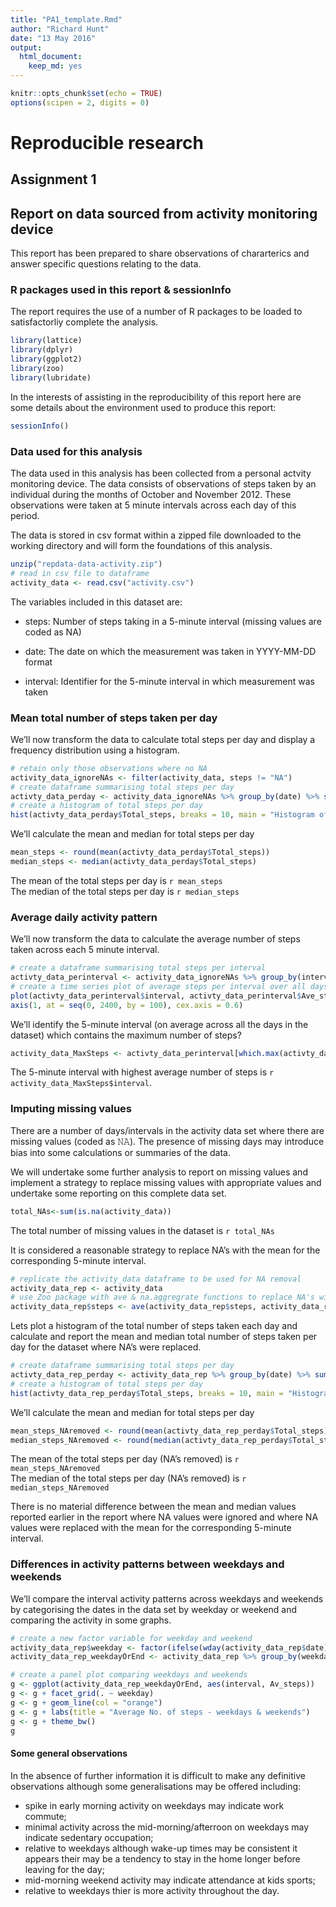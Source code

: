 ```yaml
---
title: "PA1_template.Rmd"
author: "Richard Hunt"
date: "13 May 2016"
output: 
  html_document: 
    keep_md: yes
---
```


```r
knitr::opts_chunk$set(echo = TRUE)
options(scipen = 2, digits = 0)
```

# Reproducible research
## Assignment 1
## Report on data sourced from activity monitoring device

This report has been prepared to share observations of chararterics and answer specific questions relating to the data.

### R packages used in this report & sessionInfo

The report requires the use of a number of R packages to be loaded to satisfactorliy complete the analysis.

```r
library(lattice)
library(dplyr)
library(ggplot2)
library(zoo)
library(lubridate)
```

In the interests of assisting in the reproducibility of this report here are some details about the environment used to produce this report:  

```r
sessionInfo()
```


### Data used for this analysis

The data used in this analysis has been collected from a personal actvity monitoring device. The data consists of observations of steps taken by an individual during the months of October and November 2012. These observations were taken at 5 minute intervals across each day of this period.

The data is stored in csv format within a zipped file downloaded to the working directory and will form the foundations of this analysis.

```r
unzip("repdata-data-activity.zip")
# read in csv file to dataframe
activity_data <- read.csv("activity.csv")
```

The variables included in this dataset are:  

* steps: Number of steps taking in a 5-minute interval (missing values are coded as NA)  

* date: The date on which the measurement was taken in YYYY-MM-DD format  

* interval: Identifier for the 5-minute interval in which measurement was taken  


### Mean total number of steps taken per day

We'll now transform the data to calculate total steps per day and display a frequency distribution using a histogram.

```r
# retain only those observations where no NA
activity_data_ignoreNAs <- filter(activity_data, steps != "NA")
# create dataframe summarising total steps per day
activty_data_perday <- activity_data_ignoreNAs %>% group_by(date) %>% summarise(Total_steps = sum(steps))
# create a histogram of total steps per day
hist(activty_data_perday$Total_steps, breaks = 10, main = "Histogram of total steps per day", xlab = "Total steps per day", col = "lightblue")
```

We'll calculate the mean and median for total steps per day

```r
mean_steps <- round(mean(activty_data_perday$Total_steps))
median_steps <- median(activty_data_perday$Total_steps)
```

The mean of the total steps per day is `r mean_steps`  
The median of the total steps per day is `r median_steps`

### Average daily activity pattern

We'll now transform the data to calculate the average number of steps taken across each 5 minute interval.

```r
# create a dataframe summarising total steps per interval
activty_data_perinterval <- activity_data_ignoreNAs %>% group_by(interval) %>% summarise(Ave_steps = mean(steps))
# create a time series plot of average steps per interval over all days
plot(activty_data_perinterval$interval, activty_data_perinterval$Ave_steps, type = "l", main = "Average No. of steps (all days) by 5 min interval", , xaxt = "n", xlab = "Interval", ylab = "Average steps")
axis(1, at = seq(0, 2400, by = 100), cex.axis = 0.6)
```

We'll identify the 5-minute interval (on average across all the days in the dataset) which contains the maximum number of steps?

```r
activity_data_MaxSteps <- activty_data_perinterval[which.max(activty_data_perinterval$Ave_steps),]
```

The 5-minute interval with highest average number of steps is `r activity_data_MaxSteps$interval`.

### Imputing missing values

There are a number of days/intervals in the activity data set where there are missing values (coded as 𝙽𝙰). The presence of missing days may introduce bias into some calculations or summaries of the data.

We will undertake some further analysis to report on missing values and implement a strategy to replace missing values with appropriate values and undertake some reporting on this complete data set.

```r
total_NAs<-sum(is.na(activity_data))
```

The total number of missing values in the dataset is `r total_NAs`

It is considered a reasonable strategy to replace NA's with the mean for the corresponding 5-minute interval.

```r
# replicate the activity_data dataframe to be used for NA removal
activity_data_rep <- activity_data
# use Zoo package with ave & na.aggregrate functions to replace NA's with the mean for the corresponding 5-minute interval
activity_data_rep$steps <- ave(activity_data_rep$steps, activity_data_rep$interval, FUN=na.aggregate)
```

Lets plot a histogram of the total number of steps taken each day and calculate and report the mean and median total number of steps taken per day for the dataset where NA's were replaced.

```r
# create dataframe summarising total steps per day
activty_data_rep_perday <- activity_data_rep %>% group_by(date) %>% summarise(Total_steps = sum(steps))
# create a histogram of total steps per day
hist(activty_data_rep_perday$Total_steps, breaks = 10, main = "Histogram of total steps per day", xlab = "Total steps per day", col = "lightgreen")
```

We'll calculate the mean and median for total steps per day

```r
mean_steps_NAremoved <- round(mean(activty_data_rep_perday$Total_steps))
median_steps_NAremoved <- round(median(activty_data_rep_perday$Total_steps))
```

The mean of the total steps per day (NA's removed) is `r mean_steps_NAremoved`  
The median of the total steps per day (NA's removed) is `r median_steps_NAremoved`

There is no material difference between the mean and median values reported earlier in the report where NA values were ignored and where NA values were replaced with the mean for the corresponding 5-minute interval.  

### Differences in activity patterns between weekdays and weekends

We'll compare the interval activity patterns across weekdays and weekends by categorising the dates in the data set by weekday or weekend and comparing the activity in some graphs.  


```r
# create a new factor variable for weekday and weekend
activity_data_rep$weekday <- factor(ifelse(wday(activity_data_rep$date) %in% 2:6, "weekday", "weekend"), levels = c("weekday", "weekend"))
activity_data_rep_weekdayOrEnd <- activity_data_rep %>% group_by(weekday, interval) %>% summarise(Av_steps = mean(steps))

# create a panel plot comparing weekdays and weekends
g <- ggplot(activity_data_rep_weekdayOrEnd, aes(interval, Av_steps))
g <- g + facet_grid(. ~ weekday)
g <- g + geom_line(col = "orange")
g <- g + labs(title = "Average No. of steps - weekdays & weekends")
g <- g + theme_bw()
g
```


#### Some general observations

In the absence of further information it is difficult to make any definitive observations although some generalisations may be offered including:  

* spike in early morning activity on weekdays may indicate work commute;  
* minimal activity across the mid-morning/afterroon on weekdays may indicate sedentary occupation;  
* relative to weekdays although wake-up times may be consistent it appears their may be a tendency to stay in the home longer before leaving for the day;  
* mid-morning weekend activity may indicate attendance at kids sports;
* relative to weekdays thier is more activity throughout the day.
